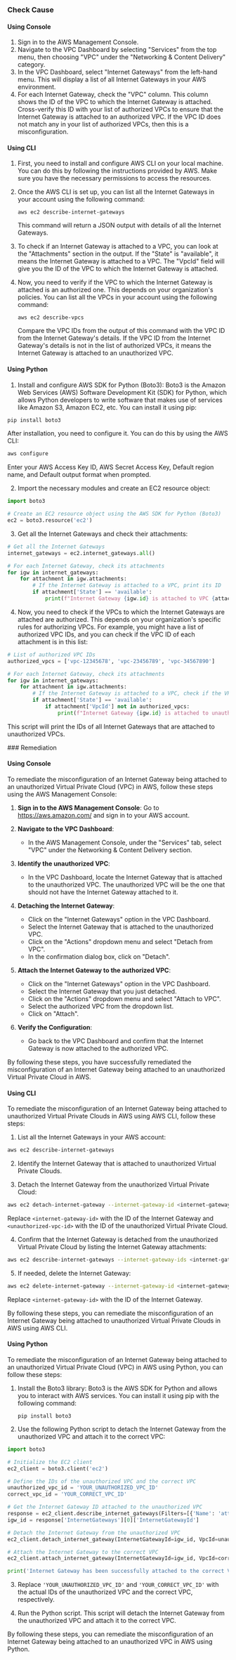 

<Tabs><Tab title='Cause'>
### Check Cause

#### Using Console

1. Sign in to the AWS Management Console.
2. Navigate to the VPC Dashboard by selecting "Services" from the top menu, then choosing "VPC" under the "Networking & Content Delivery" category.
3. In the VPC Dashboard, select "Internet Gateways" from the left-hand menu. This will display a list of all Internet Gateways in your AWS environment.
4. For each Internet Gateway, check the "VPC" column. This column shows the ID of the VPC to which the Internet Gateway is attached. Cross-verify this ID with your list of authorized VPCs to ensure that the Internet Gateway is attached to an authorized VPC. If the VPC ID does not match any in your list of authorized VPCs, then this is a misconfiguration.

#### Using CLI

1. First, you need to install and configure AWS CLI on your local machine. You can do this by following the instructions provided by AWS. Make sure you have the necessary permissions to access the resources.

2. Once the AWS CLI is set up, you can list all the Internet Gateways in your account using the following command:
   ```
   aws ec2 describe-internet-gateways
   ```
   This command will return a JSON output with details of all the Internet Gateways.

3. To check if an Internet Gateway is attached to a VPC, you can look at the "Attachments" section in the output. If the "State" is "available", it means the Internet Gateway is attached to a VPC. The "VpcId" field will give you the ID of the VPC to which the Internet Gateway is attached.

4. Now, you need to verify if the VPC to which the Internet Gateway is attached is an authorized one. This depends on your organization's policies. You can list all the VPCs in your account using the following command:
   ```
   aws ec2 describe-vpcs
   ```
   Compare the VPC IDs from the output of this command with the VPC ID from the Internet Gateway's details. If the VPC ID from the Internet Gateway's details is not in the list of authorized VPCs, it means the Internet Gateway is attached to an unauthorized VPC.

#### Using Python

1. Install and configure AWS SDK for Python (Boto3): Boto3 is the Amazon Web Services (AWS) Software Development Kit (SDK) for Python, which allows Python developers to write software that makes use of services like Amazon S3, Amazon EC2, etc. You can install it using pip:

```python
pip install boto3
```
After installation, you need to configure it. You can do this by using the AWS CLI:

```bash
aws configure
```
Enter your AWS Access Key ID, AWS Secret Access Key, Default region name, and Default output format when prompted.

2. Import the necessary modules and create an EC2 resource object:

```python
import boto3

# Create an EC2 resource object using the AWS SDK for Python (Boto3)
ec2 = boto3.resource('ec2')
```

3. Get all the Internet Gateways and check their attachments:

```python
# Get all the Internet Gateways
internet_gateways = ec2.internet_gateways.all()

# For each Internet Gateway, check its attachments
for igw in internet_gateways:
    for attachment in igw.attachments:
        # If the Internet Gateway is attached to a VPC, print its ID
        if attachment['State'] == 'available':
            print(f"Internet Gateway {igw.id} is attached to VPC {attachment['VpcId']}")
```

4. Now, you need to check if the VPCs to which the Internet Gateways are attached are authorized. This depends on your organization's specific rules for authorizing VPCs. For example, you might have a list of authorized VPC IDs, and you can check if the VPC ID of each attachment is in this list:

```python
# List of authorized VPC IDs
authorized_vpcs = ['vpc-12345678', 'vpc-23456789', 'vpc-34567890']

# For each Internet Gateway, check its attachments
for igw in internet_gateways:
    for attachment in igw.attachments:
        # If the Internet Gateway is attached to a VPC, check if the VPC is authorized
        if attachment['State'] == 'available':
            if attachment['VpcId'] not in authorized_vpcs:
                print(f"Internet Gateway {igw.id} is attached to unauthorized VPC {attachment['VpcId']}")
```

This script will print the IDs of all Internet Gateways that are attached to unauthorized VPCs.

</Tab>

<Tab title='Remediation'>
### Remediation

#### Using Console

To remediate the misconfiguration of an Internet Gateway being attached to an unauthorized Virtual Private Cloud (VPC) in AWS, follow these steps using the AWS Management Console:

1. **Sign in to the AWS Management Console**: Go to https://aws.amazon.com/ and sign in to your AWS account.

2. **Navigate to the VPC Dashboard**:
   - In the AWS Management Console, under the "Services" tab, select "VPC" under the Networking & Content Delivery section.

3. **Identify the unauthorized VPC**:
   - In the VPC Dashboard, locate the Internet Gateway that is attached to the unauthorized VPC. The unauthorized VPC will be the one that should not have the Internet Gateway attached to it.

4. **Detaching the Internet Gateway**:
   - Click on the "Internet Gateways" option in the VPC Dashboard.
   - Select the Internet Gateway that is attached to the unauthorized VPC.
   - Click on the "Actions" dropdown menu and select "Detach from VPC".
   - In the confirmation dialog box, click on "Detach".

5. **Attach the Internet Gateway to the authorized VPC**:
   - Click on the "Internet Gateways" option in the VPC Dashboard.
   - Select the Internet Gateway that you just detached.
   - Click on the "Actions" dropdown menu and select "Attach to VPC".
   - Select the authorized VPC from the dropdown list.
   - Click on "Attach".

6. **Verify the Configuration**:
   - Go back to the VPC Dashboard and confirm that the Internet Gateway is now attached to the authorized VPC.

By following these steps, you have successfully remediated the misconfiguration of an Internet Gateway being attached to an unauthorized Virtual Private Cloud in AWS.

#### Using CLI

To remediate the misconfiguration of an Internet Gateway being attached to unauthorized Virtual Private Clouds in AWS using AWS CLI, follow these steps:

1. List all the Internet Gateways in your AWS account:
```bash
aws ec2 describe-internet-gateways
```

2. Identify the Internet Gateway that is attached to unauthorized Virtual Private Clouds.

3. Detach the Internet Gateway from the unauthorized Virtual Private Cloud:
```bash
aws ec2 detach-internet-gateway --internet-gateway-id <internet-gateway-id> --vpc-id <unauthorized-vpc-id>
```
Replace `<internet-gateway-id>` with the ID of the Internet Gateway and `<unauthorized-vpc-id>` with the ID of the unauthorized Virtual Private Cloud.

4. Confirm that the Internet Gateway is detached from the unauthorized Virtual Private Cloud by listing the Internet Gateway attachments:
```bash
aws ec2 describe-internet-gateways --internet-gateway-ids <internet-gateway-id>
```

5. If needed, delete the Internet Gateway:
```bash
aws ec2 delete-internet-gateway --internet-gateway-id <internet-gateway-id>
```
Replace `<internet-gateway-id>` with the ID of the Internet Gateway.

By following these steps, you can remediate the misconfiguration of an Internet Gateway being attached to unauthorized Virtual Private Clouds in AWS using AWS CLI.

#### Using Python

To remediate the misconfiguration of an Internet Gateway being attached to an unauthorized Virtual Private Cloud (VPC) in AWS using Python, you can follow these steps:

1. Install the Boto3 library: Boto3 is the AWS SDK for Python and allows you to interact with AWS services. You can install it using pip with the following command:
   ```
   pip install boto3
   ```

2. Use the following Python script to detach the Internet Gateway from the unauthorized VPC and attach it to the correct VPC:

```python
import boto3

# Initialize the EC2 client
ec2_client = boto3.client('ec2')

# Define the IDs of the unauthorized VPC and the correct VPC
unauthorized_vpc_id = 'YOUR_UNAUTHORIZED_VPC_ID'
correct_vpc_id = 'YOUR_CORRECT_VPC_ID'

# Get the Internet Gateway ID attached to the unauthorized VPC
response = ec2_client.describe_internet_gateways(Filters=[{'Name': 'attachment.vpc-id', 'Values': [unauthorized_vpc_id]}])
igw_id = response['InternetGateways'][0]['InternetGatewayId']

# Detach the Internet Gateway from the unauthorized VPC
ec2_client.detach_internet_gateway(InternetGatewayId=igw_id, VpcId=unauthorized_vpc_id)

# Attach the Internet Gateway to the correct VPC
ec2_client.attach_internet_gateway(InternetGatewayId=igw_id, VpcId=correct_vpc_id)

print('Internet Gateway has been successfully attached to the correct VPC.')
```

3. Replace `'YOUR_UNAUTHORIZED_VPC_ID'` and `'YOUR_CORRECT_VPC_ID'` with the actual IDs of the unauthorized VPC and the correct VPC, respectively.

4. Run the Python script. This script will detach the Internet Gateway from the unauthorized VPC and attach it to the correct VPC.

By following these steps, you can remediate the misconfiguration of an Internet Gateway being attached to an unauthorized VPC in AWS using Python.


</Tab>
</Tabs>